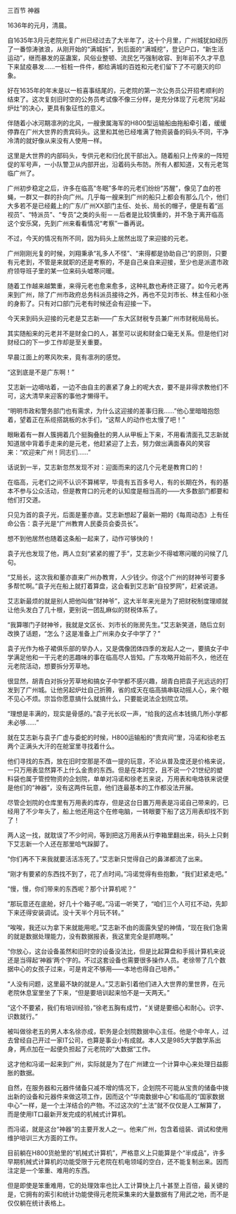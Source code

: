 

三百节 神器

1636年的元月，清晨。

自1635年3月元老院光复广州已经过去了大半年了，这十个月里，广州城犹如经历了一番惊涛骇浪，从刚开始的“满城拆”，到后面的“满城挖”，登记户口，“新生活运动”，继而暴发的巫蛊案，风俗业整顿、流民乞丐强制收容、到年前不久才平息下来鼠疫暴发……一桩桩一件件，都给满城的百姓和元老们留下了不可磨灭的印象。

好在1635年的年末是以一桩喜事结尾的，元老院的第一次公务员公开招考顺利的结束了。这次复刻旧时空的公务员考试像不像三分样，是充分体现了元老院“另起炉灶”的决心，更具有象征性的意义。

伴随着小冰河期凛冽的北风，一艘隶属海军的H800型运输船由拖船牵引着，缓缓停靠在广州大世界的贵宾码头。这里和其他已经堆满了物资装备的码头不同，干净冷清的就好像从来没有人使用一样。

这里是大世界的内部码头，专供元老和归化民干部出入。随着船只上传来的一阵短促的军号声，一小队警卫从内部开出，沿着码头布防。所有人都知道，又有元老驾临广州了。

广州初步稳定之后，许多在临高“冬眠”多年的元老们纷纷“苏醒”，像见了血的苍蝇，一群又一群的扑向广州。几乎每一艘来到广州的船只上都会有那么几个，他们大多若不是已经戴上的广东/广州XX部门主任、处长、局长的帽子，便是有着“巡视员”、“特派员”、“专员”之类的头衔－－后者是比较慎重的，并不急于离开临高这个安乐窝，先到广州来看看情况“考察”一番再说。

不过，今天的情况有所不同，因为码头上居然出现了来迎接的元老。

广州刚刚光复的时候，刘翔秉承“礼多人不怪”、“来得都是协助自己”的原则，只要有元老到，不管是来就职的还是考察的，不是自己亲自来迎接，至少也是派遣市政府领导班子里的某一位来码头嘘寒问暖。

随着工作越来越繁重，来得元老也愈来愈多，这种礼数也寿终正寝了。如今元老再来到广州，除了广州市政府总务科派员接待之外，再也不见刘市长、林主任和小张的身影了。只有对口部门元老有时候还会有迎接一下。

今天来到码头迎接的元老是艾志新――广东大区财税专员兼广州市财税局局长。

其实随船来的元老并不是财金口的人，甚至可以说和财金口毫无关系。但是他们对财经口的下一步工作却是至关重要。

早晨江面上的寒风吹来，竟有凛冽的感觉。

“这到底是不是广东啊！”

艾志新一边嘀咕着，一边不由自主的裹紧了身上的呢大衣，要不是非得求教他们不可，这大清早来迎客的事他才懒得干。

“明明市政和警务部门也有需求，为什么这迎接的差事归我……”他心里暗暗抱怨着，望着正在系缆搭跳板的水手们，“这帮人的动作也太慢了吧！”

眼瞅着有一群人簇拥着几个挺胸叠肚的男人从甲板上下来，不用看清面孔艾志新就知道居中背着手走来的是元老，他赶紧迎了上去，努力做出满面春风的笑容来：“欢迎来广州！同志们……”

话说到一半，艾志新忽然发现不对：迎面而来的这几个元老是教育口的！

在临高，元老们之间不认识不算稀罕，毕竟有五百多号人，有的长期在外，有的基本不参与公众活动，但是教育口的元老的认知度是相当高的――大多数部门都要和他们打交道。

只见为首的袁子光，后面是董亦直。艾志新想起了最新一期的《每周动态》上有任命公告：袁子光是“广州教育人民委员会委员长”。

想不到他居然也随着这条船一起来了，动作可够快的！

袁子光也发现了他，两人立刻“紧紧的握了手”，艾志新少不得嘘寒问暖的问候了几句。

“艾局长，这次我和董亦直来广州办教育，人少钱少。你这个广州的财神爷可要多多帮忙啊。”袁子光在船上就打着算盘，这会看到艾志新“自投罗网”，赶紧说道。

艾志新最烦的就是别人把他叫做“财神爷”，这大半年来光是为了把财税制度理顺就让他头发白了几十根，更别说一团乱麻似的财税体系了。

“我算哪门子财神爷，我就是文区长、刘市长的账房先生。”艾志新笑道，随后立刻改换了话题，“怎么？这是准备上广州来办女子中学了？”

袁子光作为格子裙俱乐部的举办人，又是偶像团体四季的发起人之一，要搞女子中学满足他和一干元老的恶趣味的事在临高尽人皆知。广东攻略开始前不久，他还在元老院活动，想要拆分芳草地。

很显然，胡青白对拆分芳草地和搞女子中学都不感兴趣，胡青白把袁子光远远的打发到了广州城。让他另起炉灶自己折腾，省的成天在临高搞串联动摇人心，来个眼不见心不烦。宗旨你愿意搞什么就搞什么，只要能说法企划院立项。

“理想是丰满的，现实是骨感的。”袁子光长叹一声，“给我的这点本钱搞几所小学都未必够……”

就在艾志新与袁子广虚与委蛇的时候，H800运输船的“贵宾间”里，冯诺和徐老五两个正满头大汗的在舱室里寻找着什么。

他们寻找的东西，放在旧时空那是不值一提的玩意，不论从普及度还是价格来说，一只万用表显然算不上什么金贵的东西。但是在本时空，且不说一个21世纪的塑料袋也属于管控物资的企划院，单单对冯诺和徐老五来说，万用表和电烙铁来说便是他们的“神器”，没有这两件玩意，他们连最基本的工作都没法开展。

尽管企划院的仓库里有万用表的库存，但是这台日置万用表是冯诺自己带来的，已经用了不少年头了，船上他还用这个在修电脑，一转眼要下船了这万用表却找不到了！

两人这一找，就耽误了不少时间，等到把这万用表从行李箱里翻出来，码头上只剩下艾志新一个人还在那里哈气跺脚了。

“你们再不下来我就要活活冻死了。”艾志新只觉得自己的鼻涕都流了出来。

“刚才有要紧的东西找不到了，花了点时间。”冯诺觉得有些抱歉，“我们赶紧走吧。”

“慢，慢，你们带来的东西呢？那个计算机呢？”

“那玩意还在底舱，好几十个箱子呢。”冯诺一听笑了，“咱们三个人可扛不动，先卸下来还得安装调试。没十天半个月玩不转。”

“唉唉，我还以为拿下来就能用呢。”艾志新不由的面露失望的神情，“现在我们急需的就是数据处理能力，没有数据报表，我这里完全是抓瞎啊。”

“你放心，这台设备虽然和旧时空的设备没法比，但是比起算盘和手摇计算机来说还是当得起‘神器’两个字的。不过这套设备也需要很多操作人员。老徐带了几个数据中心的女孩子过来，可是肯定不够用――本地也得自己培养。”

“人没有问题，这里最不缺的就是人。”艾志新引着他们进入大世界的里世界，在元老院休息室里坐了下来，“但是要培训起来怕不是一天两天。”

“这个不要紧，我们有培训经验，”徐老五胸有成竹，“关键是要细心和耐心。识字、识数就行。”

被叫做徐老五的男人本名徐亦成，职务是企划院数据中心主任。他是个中年人，过去曾经自己开过一家IT公司，也算是事业小有成就。本人又是985大学数学系出身，两点加在一起便负担起了元老院的“大数据”工作。

这才他和冯诺一起来到广州，实际就是为了在广州建立一个计算中心来处理日益膨胀的数据。

自然，在服务器和元器件储备只减不增的情况下，企划院不可能从宝贵的储备中拨出新的设备和元器件来做这项工作，因而这个“华南数据中心”和临高的“国家数据中心”一样，是一个土洋结合的产物。不过这次的“土法”就不仅仅是人工解算了，而是使用IT口最新开发完成的机械式计算机。

而冯诺，就是这台“神器”的主要开发人之一。他来广州，包含着组装、调试和使用维护培训三大方面的工作。

目前躺在H800货舱里的“机械式计算机”，严格意义上只能算是个“半成品”，许多早期机械式计算机的功能受限于元老院在机电领域的空白，还不能复制出来。因而注定是一个笨重、难用的东西。

但是即使是笨重难用，它的处理效率也比人工计算快上几十甚至上百倍，最关键的是，它拥有的索引和统计功能使得元老院采集来的大量数据有了用武之地，而不是仅仅躺在统计表格上。

